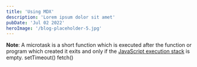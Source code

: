 ```yaml
---
title: 'Using MDX'
description: 'Lorem ipsum dolor sit amet'
pubDate: 'Jul 02 2022'
heroImage: '/blog-placeholder-5.jpg'
---
```


<SideNote> 
 <b>Note</b>: A microtask is a short function which is executed after 
 the function or program which created it exits and only if the
    <a href="https://developer.mozilla.org/en-US/docs/Web/JavaScript/Event_loop#stack">JavaScript execution stack</a>
    is empty.
</SideNote>


<CodeSnippet> 
    setTimeout()
    fetch()
</CodeSnippet>


<Images src={Queue} alt="microtask and callback queue" />

